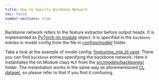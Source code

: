 ```yaml
---
title: How to Specify Backbone Network
toc: false
number-sections: true
---
```


Backbone network refers to the feature extractor before output heads. It is implemented as [PyTorch nn.module](https://pytorch.org/docs/stable/generated/torch.nn.Module.html) object.  It is specified in the `backbone` entries in model config from the file in [configs/model/](https://github.com/pengxiang-wang/continual-learning-arena/blob/main/configs/model) folder.

Take a look at the example of model config: [finetuning_mlp_til.yaml](https://github.com/pengxiang-wang/continual-learning-arena/blob/main/configs/model/finetuning_mlp_til.yaml). There you can find `backbone` entries specifying the backbone network. Here it instantiates the nn.Module class `MLP` from the [src/models/backbones/](https://github.com/pengxiang-wang/continual-learning-arena/blob/main/src/backbones) folder. The instantiation works in the same way as aforementioned [CL dataset](CL-dataset.qmd), so please refer to that if you find it confusing.
